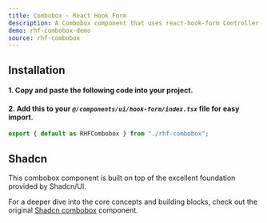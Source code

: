 ```yaml
---
title: Combobox - React Hook Form
description: A Combobox component that uses react-hook-form Controller.
demo: rhf-combobox-demo
source: rhf-combobox
---
```


## Installation
#### 1. Copy and paste the following code into your project.

<ComponentSource name="rhf-combobox" filePath="@/components/ui/hook-form/rhf-combobox.tsx"/>

#### 2. Add this to your *`@/components/ui/hook-form/index.tsx`* file for easy import.
```ts
export { default as RHFCombobox } from "./rhf-combobox";
```

## Shadcn
This combobox component is built on top of the excellent foundation provided by Shadcn/UI.

For a deeper dive into the core concepts and building blocks, check out the original [Shadcn combobox](https://ui.shadcn.com/docs/components/combobox) component.